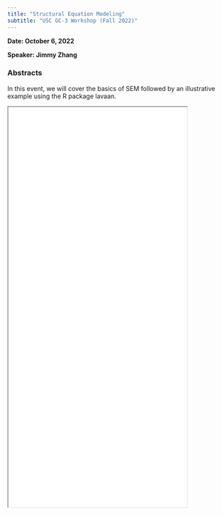 ```yaml
---
title: "Structural Equation Modeling"
subtitle: "USC GC-3 Workshop (Fall 2022)"
---
```


**Date: October 6, 2022**

**Speaker: Jimmy Zhang**

### Abstracts

In this event, we will cover the basics of SEM followed by an illustrative example using the R package lavaan. 

<iframe width="80%" height="900"
src="flyers/GC3 SEM.pdf"></iframe>

